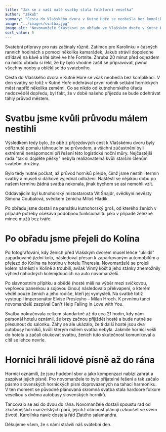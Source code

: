 ```yaml
---
title: "Jak se z naší malé svatby stala folklorní veselka"
author: "Jakub"
summary: "Cesta do Vlašského dvora v Kutné Hoře se neobešla bez komplikací. V den svatby se totiž v Kutné Hoře odehrával první ročník setkání hornických měst napříč několika zeměmi."
image: "../images/svatba.jpg"
image_alt: "Novomanželé Šťástkovi po obřadu ve Vlašském dvoře v Kutné Hoře."
sort_value: 5
---
```


Svatební přípravy pro nás začínaly různě. Zatímco pro Karolínku v časných ranních hodinách s pomocí několika kamarádek, Jakub strávil dopoledne střídavě na kávě a líté bitvě ve hře Fortnite. Zhruba 20 minut před odjezdem na místo obřadu si řekl, že by bylo vhodné začít se připravovat, pwnul všechny nooby a oblékl se do svatebního.

Cesta do Vlašského dvora v Kutné Hoře se však neobešla bez komplikací. V den svatby se totiž v Kutné Hoře odehrával první ročník setkání hornických měst napříč několika zeměmi. Co se nikdo od kutnohorského úřadu nedozvěděl dopředu, byl fakt, že v době našeho příjezdu se bude odehrávat táhlý průvod městem.

# Svatbu jsme kvůli průvodu málem nestihli

Výsledkem tedy bylo, že obě z příjezdových cest k Vlašskému dvoru byly odříznuté pomalu táhnoucím se průvodem, a všichni zúčastnění byli extrémně nenápomocní při řešení této logistické noční můry. Nejčastější rada "tak si dojděte pěšky" nebyla realizovatelná kvůli starším členům svatební družiny.

Bylo tedy nutné počkat, až průvod horníků přejde, čímž jsme nestihli termín svatby a museli si dálkově vyjednat odložení. Naštěstí se nějakou dobu po našem termínu žádná svatba nekonala, jinak bychom se asi nemohli vzít.

Oddávajícím byl kutnohorský místostarosta Vít Šnajdr, svědkyní nevěsty Simona Coubalová, svědkem ženicha Miloš Hladík.

Po obřadu jsme dostali na památku kutnohorský groš, od kterého ženich v případě potřeby očekává podobnou funkcionalitu jako v případě železné mince mužů bez tváře.

# Po obřadu jsme přejeli do Kolína

Po fotografování, kdy ženich před Vlašským dvorem musel lehce "uklidil" zaparkované jízdní kolo, následoval přesun k zaparkovaným automobilům a přejezd do Kolína na hostinu v hotelu Theresia. Novomanželé se projeli kolem náměstí v Kolíně a troubili, avšak Vinný košt a jeho stánky znemožnily výhled náhodných kolemjdoucích na auto novomanželů.

Po slavnostním přípitku a obědě (hosté měli na výběr mezi svíčkovou, vepřovou panenkou a sojovou čínou) následovalo překvapení, o kterém věděl pouze ženich a jeho rodiče, kteří jej vymysleli. Na svatbě totiž vystoupil impersonátor Elvise Presleyho – Milan Hroch. K prvnímu tanci novomanželů zazpíval Can't Help Falling in Love with You.

Svatba pokračovala celkem standartně až do cca 21 hodin, kdy nám personál hotelu oznámil, že brzy začnou přijíždět hosté a bude nutné se přesunout do salonku. Záhy se ale ukázalo, že ti další hosté jsou dva autobusy horníků, kvůli kterým málem svatba nebyla. Jakmile horníci vešli do hotelu a začali okukovat svatbu, ženich tuto skutečnost komunikoval a cítil se lehce nevrle.

# Horníci hráli lidové písně až do rána

Horníci oznámili, že jsou hudební sbor a jako kompenzaci nabízí zahrát a zazpívat jejich písně. Pro novomanžele to bylo přijatelné řešení a tak začalo pásmo slovenských hornických písní doprovázených na tahací harmoniku. V ten moment se původně plánovaná skromná svatba stala hardcore folkore veselkou s dvěma autobusy slovenských horníků.

Tancovalo se asi do dvou do rána. Novomanželé dostali spoustu rad od zkušenějších manželských párů, jejichž účinnost plánují ozkoušet ve svém životě. Karolínka navíc dostala řád Zlatého salamandra.

Děkujeme všem, že s námi strávili náš svátební den.
